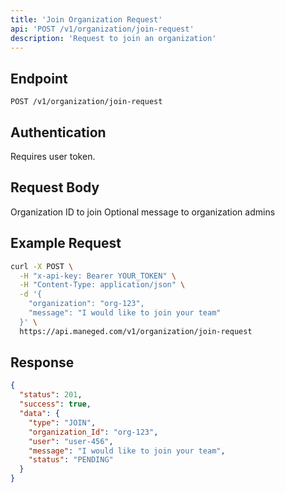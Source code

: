 ```yaml
---
title: 'Join Organization Request'
api: 'POST /v1/organization/join-request'
description: 'Request to join an organization'
---
```


## Endpoint

```
POST /v1/organization/join-request
```

## Authentication

Requires user token.

## Request Body

<ParamField body="organization" type="string" required>
  Organization ID to join
</ParamField>

<ParamField body="message" type="string">
  Optional message to organization admins
</ParamField>

## Example Request

```bash
curl -X POST \
  -H "x-api-key: Bearer YOUR_TOKEN" \
  -H "Content-Type: application/json" \
  -d '{
    "organization": "org-123",
    "message": "I would like to join your team"
  }' \
  https://api.maneged.com/v1/organization/join-request
```

## Response

```json
{
  "status": 201,
  "success": true,
  "data": {
    "type": "JOIN",
    "organization_Id": "org-123",
    "user": "user-456",
    "message": "I would like to join your team",
    "status": "PENDING"
  }
}
```
